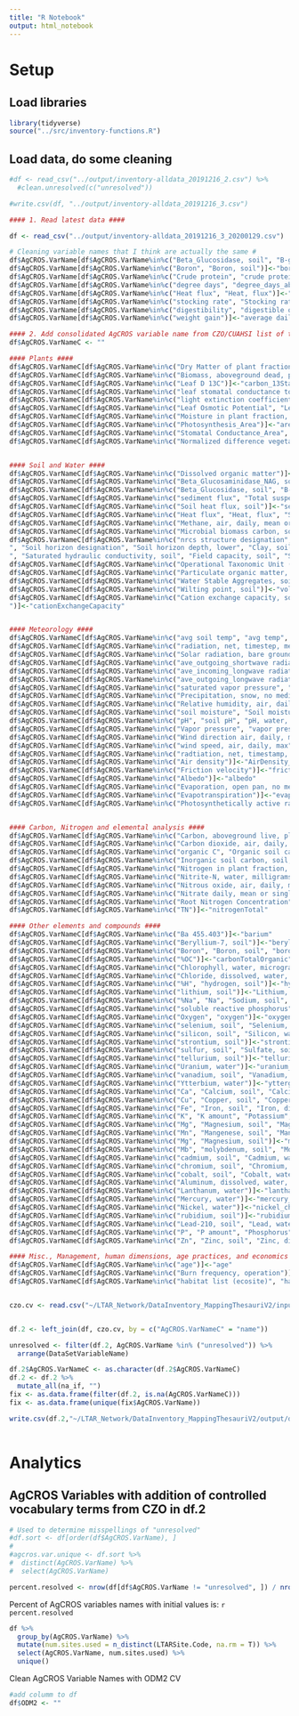 ```yaml
---
title: "R Notebook"
output: html_notebook
---
```


# Setup

## Load libraries

```r
library(tidyverse)
source("../src/inventory-functions.R")
```

## Load data, do some cleaning

```r
#df <- read_csv("../output/inventory-alldata_20191216_2.csv") %>%
  #clean.unresolved(c("unresolved"))

#write.csv(df, "../output/inventory-alldata_20191216_3.csv")

#### 1. Read latest data ####

df <- read_csv("../output/inventory-alldata_20191216_3_20200129.csv")

# Cleaning variable names that I think are actually the same #
df$AgCROS.VarName[df$AgCROS.VarName%in%c("Beta_Glucosidase, soil", "B-glucosidase")]<-"Beta_Glucosidase, soil"
df$AgCROS.VarName[df$AgCROS.VarName%in%c("Boron", "Boron, soil")]<-"boron"
df$AgCROS.VarName[df$AgCROS.VarName%in%c("Crude protein", "crude protein")]<-"crude protein"
df$AgCROS.VarName[df$AgCROS.VarName%in%c("degree days", "degree_days_above_15c")]<-"degree days"
df$AgCROS.VarName[df$AgCROS.VarName%in%c("Heat flux", "Heat, flux")]<-"Heat, flux"
df$AgCROS.VarName[df$AgCROS.VarName%in%c("stocking rate", "Stocking rate, operation")]<-"stocking rate"
df$AgCROS.VarName[df$AgCROS.VarName%in%c("digestibility", "digestible organic matter", "fiber")]<-"digestibility"
df$AgCROS.VarName[df$AgCROS.VarName%in%c("weight gain")]<-"average daily gain"

#### 2. Add consolidated AgCROS variable name from CZO/CUAHSI list of terms with definitions ####
df$AgCROS.VarNameC <- ""

#### Plants ####
df$AgCROS.VarNameC[df$AgCROS.VarName%in%c("Dry Matter of plant fraction, plant tissue", "Identifiable Plant Material, soil", "LDMC", "Root diameter", "Root Diameter", "Root Dry Mass", "Root Dry Matter Content", "Root Surface area", "Root threshold value", "Root Tissue Density", "root volume", "Shrub dimensions", "Specific Root length")]<-"biomassVegetation"
df$AgCROS.VarNameC[df$AgCROS.VarName%in%c("Biomass, aboveground dead, plant tissue, mean or single measurement", "Biomass, aboveground live, plant tissue, mean or single measurement", "Biomass, belowground live, plant tissue, mean or single measurement", "Plant density, operations", "Total Plant Mass_PA", "Total Plant Volume_PA", "Plant Height", "Lignin, biomass, plant tissue, mean or single measurement", "Biomass, surface litter, plant tissue, mean or single measurement", "Ground cover, vegetated, none, mean or single measurement", "Kernel weight, plant tissue", "Crop Yield", "Residue cover, soil", "Seed mass")]<-"biomassVegetation"
df$AgCROS.VarNameC[df$AgCROS.VarName%in%c("Leaf D 13C")]<-"carbon_13StableIsotopeRatioDelta"
df$AgCROS.VarNameC[df$AgCROS.VarName%in%c("leaf stomatal conductance to water vapour")]<-"leafWetness"
df$AgCROS.VarNameC[df$AgCROS.VarName%in%c("light extinction coefficient")]<-"lightAttenuationCoefficient"
df$AgCROS.VarNameC[df$AgCROS.VarName%in%c("Leaf Osmotic Potential", "Leaf Xylem Pressure Potential")]<-"waterPotential"
df$AgCROS.VarNameC[df$AgCROS.VarName%in%c("Moisture in plant fraction, plant tissue")]<-"Water Content"
df$AgCROS.VarNameC[df$AgCROS.VarName%in%c("Photosynthesis_Area")]<-"area"
df$AgCROS.VarNameC[df$AgCROS.VarName%in%c("Stomatal Conductance_Area", "Leaf area index, live, none, mean or single measurement, fraction of land area")]<-"LeafAreaIndex"
df$AgCROS.VarNameC[df$AgCROS.VarName%in%c("Normalized difference vegetation index (NDVI)")]<-"NDVI"


#### Soil and Water ####
df$AgCROS.VarNameC[df$AgCROS.VarName%in%c("Dissolved organic matter")]<-"organicMatter"
df$AgCROS.VarNameC[df$AgCROS.VarName%in%c("Beta_Glucosaminidase_NAG, soil")]<-"activityBetaNAcetylGlucosaminidase"
df$AgCROS.VarNameC[df$AgCROS.VarName%in%c("Beta_Glucosidase, soil", "B-glucosidase")]<-"betaGlucosidase"
df$AgCROS.VarNameC[df$AgCROS.VarName%in%c("sediment flux", "Total suspended solids, water, milligrams per liter", "Surface runoff, volumetric depth, water, millimeters", "Sediment, suspended, water, milligrams per liter", "Sediment, water, grams per liter", "Total dissolved solids, water, milligrams per, liter")]<-"loadSuspended"
df$AgCROS.VarNameC[df$AgCROS.VarName%in%c("Soil heat flux, soil")]<-"sensibleHeatFlux"
df$AgCROS.VarNameC[df$AgCROS.VarName%in%c("Heat flux", "Heat, flux", "Soil Heat Flux", "Soil heat flux")]<-"sensibleHeatFlux"
df$AgCROS.VarNameC[df$AgCROS.VarName%in%c("Methane, air, daily, mean or single measurement", "Methane, water, daily, mean or single measurement")]<-"methane"
df$AgCROS.VarNameC[df$AgCROS.VarName%in%c("Microbial biomass carbon, soil", "Microbial biomass nitrogen, soil", "microbial respiration", "PLFA", "abundance of soil organisms")]<-"biomassMicrobial"
df$AgCROS.VarNameC[df$AgCROS.VarName%in%c("nrcs structure designation", "soil features", "soil health index", "Plasticity", "Stickiness", "soil classification", "Bulk density, soil", "Micro or Macroaggregation
", "Soil horizon designation", "Soil horizon depth, lower", "Clay, soil", "soil salinity", "	Soil permittivity", "tension, soil", "Soil electrical conductivity, soil", "Soil permitivitty", "Soil permitvitty
", "Saturated hydraulic conductivity, soil", "Field capacity, soil", "Sand, soil", "Silt, soil", "Soil features", "soil texture", "Soil horizon depth, upper", "	Soil permittivity", "Soil permitvitty")]<-"soilClassification"
df$AgCROS.VarNameC[df$AgCROS.VarName%in%c("Operational Taxonomic Unit (OTU) concentration in fecal sample", "PFLA", "soil microbial diversity", "species list", "species richness", "species diversity")]<-"taxaCount"
df$AgCROS.VarNameC[df$AgCROS.VarName%in%c("Particulate organic matter, soil, mean or single measurement")]<-"organicMatter"
df$AgCROS.VarNameC[df$AgCROS.VarName%in%c("Water Stable Aggregates, soil")]<-"soilAggregateStability"
df$AgCROS.VarNameC[df$AgCROS.VarName%in%c("Wilting point, soil")]<-"volumetricWaterContent"
df$AgCROS.VarNameC[df$AgCROS.VarName%in%c("Cation exchange capacity, soil
")]<-"cationExchangeCapacity"


#### Meteorology ####
df$AgCROS.VarNameC[df$AgCROS.VarName%in%c("avg soil temp", "avg temp", "max soil temp", "min soil temp", "soil temperature", "Temperature, air, daily, mean", "Temperature, air, daily, minimum", "Temperature, air, daily,maximum", "Temperature, air, sample period, mean or single measurement", "Temperature, soil, daily, 10cm, mean", "Temperature, soil, daily, 5cm, mean", "Temperature, soil, daily, mean", "Temperature, soil, sample period, mean or single measurement", "Dew point, air, daily, mean", "Temperature, water, degrees Celsius", "temperature", "Temperature", "Sonic anemometer temperature")]<-"temperature"
df$AgCROS.VarNameC[df$AgCROS.VarName%in%c("radiation, net, timestep, mean")]<-"radiationNet"
df$AgCROS.VarNameC[df$AgCROS.VarName%in%c("Solar radiation, bare ground, no media, daily, total", "ave_incoming_shortwave radiation", "	Solar radiation, total, no media, daily", "Solar radiation, vegetated ground, no media, daily, total", "UV radiation")]<-"radiationIncomingShortwave"
df$AgCROS.VarNameC[df$AgCROS.VarName%in%c("ave_outgoing_shortwave radiation")]<-"radiationOutgoingShortwave"
df$AgCROS.VarNameC[df$AgCROS.VarName%in%c("ave_incoming_longwave radiation")]<-"radiationIncomingLongwave"
df$AgCROS.VarNameC[df$AgCROS.VarName%in%c("ave_outgoing_longwave radiation")]<-"radiationOutgoingLongwave"
df$AgCROS.VarNameC[df$AgCROS.VarName%in%c("saturated vapor pressure", "Vapor pressure deficit", "Water vapor", "Water, vapor")]<-"vaporPressure"
df$AgCROS.VarNameC[df$AgCROS.VarName%in%c("Precipitation, snow, no media, daily", "Precipitation, timestep, total", "Precipitation, total, no media, daily", "Precipitation, total, no media, daily, sum, millimeters", "Fog", "hail")]<-"precipitation"
df$AgCROS.VarNameC[df$AgCROS.VarName%in%c("Relative humidity, air, daily, max", "Relative humidity, air, daily, mean", "Relative humidity, air, daily, min", "Relative humidity, air, timestep, mean", "Relative humidity")]<-"relativeHumidity"
df$AgCROS.VarNameC[df$AgCROS.VarName%in%c("soil moisture", "Soil moisture, soil, mean or single measurement", "Soil moisture")]<-"volumetricWaterContent"
df$AgCROS.VarNameC[df$AgCROS.VarName%in%c("pH", "soil pH", "pH, water, no units")]<-"pH"
df$AgCROS.VarNameC[df$AgCROS.VarName%in%c("Vapor pressure", "vapor pressure, max", "vapor pressure, mean", "vapor pressure, min", "Pressure")]<-"vaporPressure"
df$AgCROS.VarNameC[df$AgCROS.VarName%in%c("Wind direction air, daily, mean", "Wind direction, air, timestep, mean")]<-"windDirection"
df$AgCROS.VarNameC[df$AgCROS.VarName%in%c("wind speed, air, daily, max", "Wind speed, air, daily, mean", "Wind speed, air, timestep, mean")]<-"windSpeed"
df$AgCROS.VarNameC[df$AgCROS.VarName%in%c("radtiation, net, timestamp, mean", "radiation, total, timestep, mean")]<-"radiationNet"
df$AgCROS.VarNameC[df$AgCROS.VarName%in%c("Air density")]<-"AirDensity_check"
df$AgCROS.VarNameC[df$AgCROS.VarName%in%c("Friction velocity")]<-"frictionVelocity"
df$AgCROS.VarNameC[df$AgCROS.VarName%in%c("Albedo")]<-"albedo"
df$AgCROS.VarNameC[df$AgCROS.VarName%in%c("Evaporation, open pan, no media, daily", "Evapotranspiration", "Evaporation, pan, water, daily, millimeters per day")]<-"evaporation"
df$AgCROS.VarNameC[df$AgCROS.VarName%in%c("Evapotranspiration")]<-"evapotranspiration"
df$AgCROS.VarNameC[df$AgCROS.VarName%in%c("Photosynthetically active radiation", "Photosynthetically")]<-"radiationNetPAR"


#### Carbon, Nitrogen and elemental analysis ####
df$AgCROS.VarNameC[df$AgCROS.VarName%in%c("Carbon, aboveground live, plant tissue, mean or single measurement", "Carbon in plant fraction, plant tissue", "Carbon, aboveground live, plant tissue, mean or single measurement", "Carbon, aboveground NPP, plant tissue, yearly, mean or single measurement,", "Carbon, belowground live, plant tissue, mean or single measurement", "Carbon, belowground NPP, plant tissue, yearly, mean or single measurement", "Near Infrared Total carbon, soil", "Total soil carbon, soil, mean or single measurement", "Mineral associated carbon, soil, mean or single measurement", "C13", "carbon to nitrogen ratio", "delta c13, soil", "Carbon, soil", "Carbon", "carbon, soil")]<-"carbon"
df$AgCROS.VarNameC[df$AgCROS.VarName%in%c("Carbon dioxide, air, daily, mean or single measurement")]<-"carbonDioxide"
df$AgCROS.VarNameC[df$AgCROS.VarName%in%c("organic C", "Organic soil carbon, soil, mean or single measurement", "Soluble organic carbon, soil")]<-"carbonTotalOrganic"
df$AgCROS.VarNameC[df$AgCROS.VarName%in%c("Inorganic soil carbon, soil, mean or single measurement", "Carbon, soik", "bicarbonate, soil")]<-"Carbon, total inorganic"
df$AgCROS.VarNameC[df$AgCROS.VarName%in%c("Nitrogen in plant fraction, plant tissue", "Nitrogen, aboveground live, plant tissue, mean or single measurement", "Nitrogen, aboveground NPP, plant tissue, yearly, mean or single measurement", "Nitrogen, belowground live, plant tissue, mean or single measurement", "Nitrogen, belowground NPP, plant tissue, yearly, mean or single measurement", "Nitrogen, biomass, plant tissue, mean or single measurement", "Nitrogen, irrigation additive, no media", "Total soil nitrogen, soil, mean or single measurement", "Potentially Mineralizable N", "nitrogen, organic, soil", "tdn", "Nitrogen", "Ammonium nitrogen, soil", "Nitrate-Nitrogen, dissolved, water, milligrams per liter", "Nitrogen Kjeldahl, water, milligrams per liter", "Ammonium, water, milligrams per liter", "Nitrogen, total, water, milligrams per liter", "Crude Protein", "NH4-N", "Total N", "Ammonia,water,milligrams per liter", "Ammonium-Nitrogen, dissolved, water, milligrams per liter", "Nitrogen, soil")]<-"nitrogen"
df$AgCROS.VarNameC[df$AgCROS.VarName%in%c("Nitrite-N, water, milligrams per liter", "Nitrite, soil")]<-"nitrogenNitrite_NO2"
df$AgCROS.VarNameC[df$AgCROS.VarName%in%c("Nitrous oxide, air, daily, mean or single measurement")]<-"nitrousOxide"
df$AgCROS.VarNameC[df$AgCROS.VarName%in%c("Nitrate daily, mean or single measurement", "Nitrate nitrogen, soil", "NO3", "Nitrate-N, water, milligrams per liter")]<-"nitrogenNitrate_NO3"
df$AgCROS.VarNameC[df$AgCROS.VarName%in%c("Root Nitrogen Concentration")]<-"nitrogenOrganic"
df$AgCROS.VarNameC[df$AgCROS.VarName%in%c("TN")]<-"nitrogenTotal"

#### Other elements and compounds ####
df$AgCROS.VarNameC[df$AgCROS.VarName%in%c("Ba 455.403")]<-"barium"
df$AgCROS.VarNameC[df$AgCROS.VarName%in%c("Beryllium-7, soil")]<-"beryllium"
df$AgCROS.VarNameC[df$AgCROS.VarName%in%c("Boron", "Boron, soil", "boron", "Boron, water")]<-"boronTotal"
df$AgCROS.VarNameC[df$AgCROS.VarName%in%c("%OC")]<-"carbonTotalOrganic"
df$AgCROS.VarNameC[df$AgCROS.VarName%in%c("Chlorophyll, water, micrograms per liter")]<-"Chlorophyll_check"
df$AgCROS.VarNameC[df$AgCROS.VarName%in%c("Chloride, dissolved, water, milligrams per liter")]<-"chloride_check"
df$AgCROS.VarNameC[df$AgCROS.VarName%in%c("%H", "hydrogen, soil")]<-"hydrogen"
df$AgCROS.VarNameC[df$AgCROS.VarName%in%c("lithium, soil")]<-"Lithium, total"
df$AgCROS.VarNameC[df$AgCROS.VarName%in%c("%Na", "Na", "Sodium, soil", "Sodium, dissolved, water, milligrams per liter")]<-"sodium"
df$AgCROS.VarNameC[df$AgCROS.VarName%in%c("soluble reactive phosphorus")]<-"phosphorusDissolved"
df$AgCROS.VarNameC[df$AgCROS.VarName%in%c("Oxygen", "oxygen")]<-"oxygen"
df$AgCROS.VarNameC[df$AgCROS.VarName%in%c("selenium, soil", "Selenium, water")]<-"seleniumTotal"
df$AgCROS.VarNameC[df$AgCROS.VarName%in%c("silicon, soil", "Silicon, water")]<-"silicon"
df$AgCROS.VarNameC[df$AgCROS.VarName%in%c("strontium, soil")]<-"strontium"
df$AgCROS.VarNameC[df$AgCROS.VarName%in%c("sulfur, soil", "Sulfate, soil", "Sulfur", "Sulfur, dissolved, water, milligrams per liter", "Sulfur, water")]<-"sulfur"
df$AgCROS.VarNameC[df$AgCROS.VarName%in%c("tellurium, soil")]<-"tellurium_check"
df$AgCROS.VarNameC[df$AgCROS.VarName%in%c("Uranium, water")]<-"uranium_check"
df$AgCROS.VarNameC[df$AgCROS.VarName%in%c("vanadium, soil", "Vanadium, water")]<-"vanadiumTotal"
df$AgCROS.VarNameC[df$AgCROS.VarName%in%c("Ytterbium, water")]<-"yttergium_check"
df$AgCROS.VarNameC[df$AgCROS.VarName%in%c("Ca", "Calcium, soil", "Calcium, dissolved, water, milligrams per liter", "Calcium, water, event, milligrams per liter" )]<-"calcium"
df$AgCROS.VarNameC[df$AgCROS.VarName%in%c("Cu", "Copper, soil", "Copper, water, micrograms per liter")]<-"copper"
df$AgCROS.VarNameC[df$AgCROS.VarName%in%c("Fe", "Iron, soil", "Iron, dissolved, water, milligrams per liter")]<-"Iron"
df$AgCROS.VarNameC[df$AgCROS.VarName%in%c("K", "K amount", "Potassium", "Potassium, soil", "Potassium, dissolved, water, milligrams per liter")]<-"potassium"
df$AgCROS.VarNameC[df$AgCROS.VarName%in%c("Mg", "Magnesium, soil", "Magnesium", "Magnesium, dissolved, water, milligrams per liter")]<-"magnesium"
df$AgCROS.VarNameC[df$AgCROS.VarName%in%c("Mn", "Mangenese, soil", "Manganese", "Manganese, dissolved, water, milligrams per liter")]<-"mangenese"
df$AgCROS.VarNameC[df$AgCROS.VarName%in%c("Mg", "Magnesium, soil")]<-"magnesium"
df$AgCROS.VarNameC[df$AgCROS.VarName%in%c("Mb", "molybdenum, soil", "Molybdenum, water")]<-"molybdenumTotal"
df$AgCROS.VarNameC[df$AgCROS.VarName%in%c("cadmium, soil", "Cadmium, water")]<-"cadmium"
df$AgCROS.VarNameC[df$AgCROS.VarName%in%c("chromium, soil", "Chromium, water")]<-"chromium"
df$AgCROS.VarNameC[df$AgCROS.VarName%in%c("cobalt, soil", "Cobalt, water")]<-"cobalt"
df$AgCROS.VarNameC[df$AgCROS.VarName%in%c("Aluminum, dissolved, water, milligrams per liter", "Aluminum, soil")]<-"aluminum"
df$AgCROS.VarNameC[df$AgCROS.VarName%in%c("Lanthanum, water")]<-"lanthanum_check"
df$AgCROS.VarNameC[df$AgCROS.VarName%in%c("Mercury, water")]<-"mercury_check"
df$AgCROS.VarNameC[df$AgCROS.VarName%in%c("Nickel, water")]<-"nickel_check"
df$AgCROS.VarNameC[df$AgCROS.VarName%in%c("rubidium, soil")]<-"rubidium"
df$AgCROS.VarNameC[df$AgCROS.VarName%in%c("Lead-210, soil", "Lead, water")]<-"lead_check"
df$AgCROS.VarNameC[df$AgCROS.VarName%in%c("P", "P amount", "Phosphorus", "Phosphorus, soil", "Leaf Phosphorus", "Phosphate, soil", "Phosphate, water", "Phosphorus, dissolved, water, milligrams per liter", "Phosphorus, total, dissolved, water, milligrams per liter", "Total P")]<-"phosphorus"
df$AgCROS.VarNameC[df$AgCROS.VarName%in%c("Zn", "Zinc, soil", "Zinc, dissolved, water, milligrams per liter")]<-"zinc"

#### Misc., Management, human dimensions, age practices, and economics ####
df$AgCROS.VarNameC[df$AgCROS.VarName%in%c("age")]<-"age"
df$AgCROS.VarNameC[df$AgCROS.VarName%in%c("Burn frequency, operation")]<-"frequencyOfRotation"
df$AgCROS.VarNameC[df$AgCROS.VarName%in%c("habitat list (ecosite)", "habitat structure")]<-"landClassification"


czo.cv <- read.csv("~/LTAR_Network/DataInventory_MappingThesauriV2/input/variablename.csv", header=TRUE, stringsAsFactors = FALSE)


df.2 <- left_join(df, czo.cv, by = c("AgCROS.VarNameC" = "name"))

unresolved <- filter(df.2, AgCROS.VarName %in% ("unresolved")) %>%
  arrange(DataSetVariableName)

df.2$AgCROS.VarNameC <- as.character(df.2$AgCROS.VarNameC)
df.2 <- df.2 %>%
  mutate_all(na_if, "")
fix <- as.data.frame(filter(df.2, is.na(AgCROS.VarNameC)))
fix <- as.data.frame(unique(fix$AgCROS.VarName))

write.csv(df.2,"~/LTAR_Network/DataInventory_MappingThesauriV2/output/df_202000204.csv", row.names = FALSE)
  

```


# Analytics

## AgCROS Variables with addition of controlled vocabulary terms from CZO in df.2

```r
# Used to determine misspellings of "unresolved"
#df.sort <- df[order(df$AgCROS.VarName), ]
#
#agcros.var.unique <- df.sort %>% 
#  distinct(AgCROS.VarName) %>% 
#  select(AgCROS.VarName)

percent.resolved <- nrow(df[df$AgCROS.VarName != "unresolved", ]) / nrow(df) * 100
```

Percent of AgCROS variables names with initial values is: `r percent.resolved`

```r
df %>% 
  group_by(AgCROS.VarName) %>% 
  mutate(num.sites.used = n_distinct(LTARSite.Code, na.rm = T)) %>% 
  select(AgCROS.VarName, num.sites.used) %>% 
  unique()
```

Clean AgCROS Variable Names with ODM2 CV
```r
#add columm to df
df$ODM2 <- ""


```